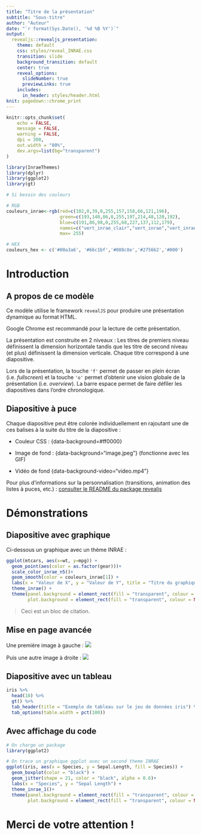 ```yaml
---
title: "Titre de la présentation"
subtitle: "Sous-titre"
author: "Auteur"
date: "`r format(Sys.Date(), '%d %B %Y')`"
output:
  revealjs::revealjs_presentation:
    theme: default
    css: styles/reveal_INRAE.css
    transition: slide
    background_transition: default
    center: true
    reveal_options:
      slideNumber: true
      previewLinks: true
    includes:
      in_header: styles/header.html
knit: pagedown::chrome_print 
---
```


```r
knitr::opts_chunk$set(
	echo = FALSE,
	message = FALSE,
	warning = FALSE,
	dpi = 300,
	out.width = "80%",
	dev.args=list(bg="transparent")
)
```

```r
library(InraeThemes)
library(dplyr)
library(ggplot2)
library(gt)
```

```r
# Si besoin des couleurs

# RGB
couleurs_inrae<-rgb(red=c(102,0,39,0,255,157,158,66,121,196),
                    green=c(193,140,86,0,255,197,214,48,120,192),
                    blue=c(191,86,98,0,255,68,227,137,112,179),
                    names=c("vert_inrae_clair","vert_inrae","vert_inrae_fonce","noir","blanc","vert","bleu_clair","bleu_fonce","gris_fonce","gris_clair"),
                    max= 255)

# HEX 
couleurs_hex <- c('#00a3a6', '#66c1bf','#008c8e','#275662','#000')
```


# Introduction {data-background=#E0FFFF}

## A propos de ce modèle

Ce modèle utilise le framework `revealJS` pour produire une présentation dynamique au format HTML.

Google Chrome est recommandé pour la lecture de cette présentation.

La présentation est construite en 2 niveaux : Les titres de premiers niveau définissent la dimension horizontale tandis que les titre de second niveau (et plus) définissent la dimension verticale. Chaque titre correspond à une diapositive.

Lors de la présentation, la touche `'f'` permet de passer en plein écran (i.e. *fullscreen*) et la touche `'o'` permet d'obtenir une vision globale de la présentation (i.e. *overview*). La barre espace permet de faire défiler les diapositives dans l'ordre chronologique.

## Diapositive à puce {data-background=#FFA07A}

Chaque diapositive peut être colorée individuellement en rajoutant une de ces balises à la suite du titre de la diapositive :

- Couleur CSS : {data-background=#ff0000}

- Image de fond : {data-background="image.jpeg"} (fonctionne avec les GIF)

- Vidéo de fond {data-background-video="video.mp4"}


Pour plus d'informations sur la personnalisation (transitions, animation des listes à puces, etc.) : [consulter le README du package revealjs](https://github.com/rstudio/revealjs)

# Démonstrations {data-background=styles/agriculture.jpg}

## Diapositive avec graphique

Ci-dessous un graphique avec un thème INRAE :

```r
ggplot(mtcars, aes(x=wt, y=mpg)) +
  geom_point(aes(color = as.factor(gear)))+
  scale_color_inrae_n5()+
  geom_smooth(color = couleurs_inrae[1]) +
  labs(x = "Valeur de X", y = "Valeur de Y", title = "Titre du graphique", subtitle = "Sous-titre", color = "couleur") +
  theme_inrae() +
  theme(panel.background = element_rect(fill = "transparent", colour = NA),
        plot.background = element_rect(fill = "transparent", colour = NA))
```

> Ceci est un bloc de citation.


## Mise en page avancée

<div class="container">

<div class="col">
Une première image à gauche :
![](styles/img1.jpeg)
</div>

<div class="col">
Puis une autre image à droite :
![](styles/img2.jpeg)
</div>
</div>

## Diapositive avec un tableau

```r
iris %>% 
  head(10) %>% 
  gt() %>% 
  tab_header(title = "Exemple de tableau sur le jeu de données iris") %>%
  tab_options(table.width = pct(100))
```

## Avec affichage du code

```r

# On charge un package
library(ggplot2)

# On trace un graphique ggplot avec un second theme INRAE
ggplot(iris, aes(x = Species, y = Sepal.Length, fill = Species)) +
  geom_boxplot(color = "black") +
  geom_jitter(shape = 21, color = "black", alpha = 0.6)+
  labs(x = "Species", y = "Sepal Length") +
  theme_inrae_1()+
  theme(panel.background = element_rect(fill = "transparent", colour = NA),
        plot.background = element_rect(fill = "transparent", colour = NA))
```

# Merci de votre attention ! {data-background=#E0FFFF}
